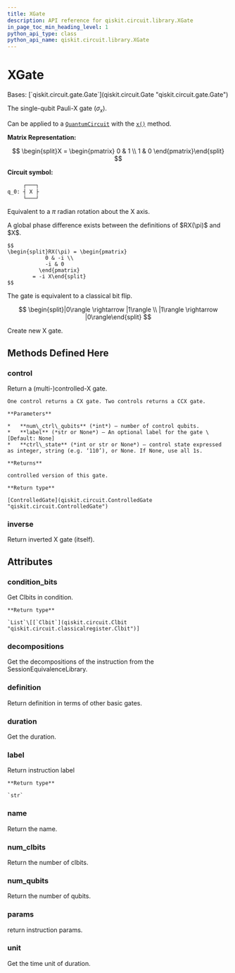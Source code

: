 ```yaml
---
title: XGate
description: API reference for qiskit.circuit.library.XGate
in_page_toc_min_heading_level: 1
python_api_type: class
python_api_name: qiskit.circuit.library.XGate
---
```


# XGate

<Class id="qiskit.circuit.library.XGate" github="https://github.com/qiskit/qiskit/tree/stable/0.23/qiskit/circuit/library/standard_gates/x.py" signature="XGate(label=None)">
  Bases: [`qiskit.circuit.gate.Gate`](qiskit.circuit.Gate "qiskit.circuit.gate.Gate")

  The single-qubit Pauli-X gate ($\sigma_x$).

  Can be applied to a [`QuantumCircuit`](qiskit.circuit.QuantumCircuit "qiskit.circuit.QuantumCircuit") with the [`x()`](qiskit.circuit.QuantumCircuit#x "qiskit.circuit.QuantumCircuit.x") method.

  **Matrix Representation:**

  $$
  \begin{split}X = \begin{pmatrix}
          0 & 1 \\
          1 & 0
      \end{pmatrix}\end{split}
  $$

  **Circuit symbol:**

  ```python
       ┌───┐
  q_0: ┤ X ├
       └───┘
  ```

  Equivalent to a $\pi$ radian rotation about the X axis.

  <Admonition title="Note" type="note">
    A global phase difference exists between the definitions of $RX(\pi)$ and $X$.

    $$
    \begin{split}RX(\pi) = \begin{pmatrix}
                0 & -i \\
                -i & 0
              \end{pmatrix}
            = -i X\end{split}
    $$
  </Admonition>

  The gate is equivalent to a classical bit flip.

  $$
  \begin{split}|0\rangle \rightarrow |1\rangle \\
  |1\rangle \rightarrow |0\rangle\end{split}
  $$

  Create new X gate.

  ## Methods Defined Here

  ### control

  <Function id="qiskit.circuit.library.XGate.control" signature="XGate.control(num_ctrl_qubits=1, label=None, ctrl_state=None)">
    Return a (multi-)controlled-X gate.

    One control returns a CX gate. Two controls returns a CCX gate.

    **Parameters**

    *   **num\_ctrl\_qubits** (*int*) – number of control qubits.
    *   **label** (*str or None*) – An optional label for the gate \[Default: None]
    *   **ctrl\_state** (*int or str or None*) – control state expressed as integer, string (e.g. ‘110’), or None. If None, use all 1s.

    **Returns**

    controlled version of this gate.

    **Return type**

    [ControlledGate](qiskit.circuit.ControlledGate "qiskit.circuit.ControlledGate")
  </Function>

  ### inverse

  <Function id="qiskit.circuit.library.XGate.inverse" signature="XGate.inverse()">
    Return inverted X gate (itself).
  </Function>

  ## Attributes

  ### condition\_bits

  <Attribute id="qiskit.circuit.library.XGate.condition_bits" name="condition_bits">
    Get Clbits in condition.

    **Return type**

    `List`\[[`Clbit`](qiskit.circuit.Clbit "qiskit.circuit.classicalregister.Clbit")]
  </Attribute>

  ### decompositions

  <Attribute id="qiskit.circuit.library.XGate.decompositions" name="decompositions">
    Get the decompositions of the instruction from the SessionEquivalenceLibrary.
  </Attribute>

  ### definition

  <Attribute id="qiskit.circuit.library.XGate.definition" name="definition">
    Return definition in terms of other basic gates.
  </Attribute>

  ### duration

  <Attribute id="qiskit.circuit.library.XGate.duration" name="duration">
    Get the duration.
  </Attribute>

  ### label

  <Attribute id="qiskit.circuit.library.XGate.label" name="label">
    Return instruction label

    **Return type**

    `str`
  </Attribute>

  ### name

  <Attribute id="qiskit.circuit.library.XGate.name" name="name">
    Return the name.
  </Attribute>

  ### num\_clbits

  <Attribute id="qiskit.circuit.library.XGate.num_clbits" name="num_clbits">
    Return the number of clbits.
  </Attribute>

  ### num\_qubits

  <Attribute id="qiskit.circuit.library.XGate.num_qubits" name="num_qubits">
    Return the number of qubits.
  </Attribute>

  ### params

  <Attribute id="qiskit.circuit.library.XGate.params" name="params">
    return instruction params.
  </Attribute>

  ### unit

  <Attribute id="qiskit.circuit.library.XGate.unit" name="unit">
    Get the time unit of duration.
  </Attribute>
</Class>

